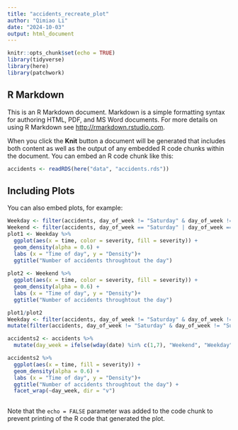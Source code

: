 ```yaml
---
title: "accidents_recreate_plot"
author: "Qimiao Li"
date: "2024-10-03"
output: html_document
---
```


```r
knitr::opts_chunk$set(echo = TRUE)
library(tidyverse)
library(here)
library(patchwork)
```

## R Markdown

This is an R Markdown document. Markdown is a simple formatting syntax for authoring HTML, PDF, and MS Word documents. For more details on using R Markdown see <http://rmarkdown.rstudio.com>.

When you click the **Knit** button a document will be generated that includes both content as well as the output of any embedded R code chunks within the document. You can embed an R code chunk like this:

```r
accidents <- readRDS(here("data", "accidents.rds"))
```

## Including Plots

You can also embed plots, for example:

```r
Weekday <- filter(accidents, day_of_week != "Saturday" & day_of_week != "Sunday")
Weekend <- filter(accidents, day_of_week == "Saturday" | day_of_week == "Sunday")
plot1 <- Weekday %>%
  ggplot(aes(x = time, color = severity, fill = severity)) +
  geom_density(alpha = 0.6) +
  labs (x = "Time of day", y = "Density")+
  ggtitle("Number of accidents throughtout the day") 
  
plot2 <- Weekend %>%
  ggplot(aes(x = time, color = severity, fill = severity)) +
  geom_density(alpha = 0.6) +
  labs (x = "Time of day", y = "Density")+
  ggtitle("Number of accidents throughtout the day")

plot1/plot2
Weekday <- filter(accidents, day_of_week != "Saturday" & day_of_week != "Sunday")
mutate(filter(accidents, day_of_week != "Saturday" & day_of_week != "Sunday") = "Weekday")

accidents2 <- accidents %>% 
  mutate(day_week = ifelse(wday(date) %in% c(1,7), "Weekend", "Weekday" ))

accidents2 %>%
  ggplot(aes(x = time, fill = severity)) +
  geom_density(alpha = 0.6) +
  labs (x = "Time of day", y = "Density")+
  ggtitle("Number of accidents throughtout the day") +
  facet_wrap(~day_week, dir = "v")
  
```

Note that the `echo = FALSE` parameter was added to the code chunk to prevent printing of the R code that generated the plot.
